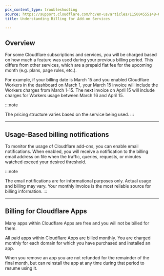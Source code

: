 ```yaml
---
pcx_content_type: troubleshooting
source: https://support.cloudflare.com/hc/en-us/articles/115004555148-Understanding-Billing-for-Add-on-Services
title: Understanding Billing for Add-on Services

---
```



## Overview

For some Cloudflare subscriptions and services, you will be charged based on how much a feature was used during your previous billing period. This differs from other services, which are a prepaid flat fee for the upcoming month (e.g. plans, page rules, etc.).

For example, if your billing date is March 15 and you enabled Cloudflare Workers in the dashboard on March 1, your March 15 invoice will include the Workers charges from March 1-15. The next invoice on April 15 will include charges for Workers usage between March 16 and April 15.

:::note

The pricing structure varies based on the service being used.
:::

***

## Usage-Based billing notifications

To monitor the usage of Cloudflare add-ons, you can enable email notifications. When enabled, you will receive a notification to the billing email address on file when the traffic, queries, requests, or minutes watched exceed your desired threshold.

:::note

The email notifications are for informational purposes only. Actual usage and billing may vary. Your monthly invoice is the most reliable source for billing information.
:::

<AvailableNotifications product="Billing" />

<Render file="get-started" product="notifications" />

***

## Billing for Cloudflare Apps

Many apps within Cloudflare Apps are free and you will not be billed for them.

All paid apps within Cloudflare Apps are billed monthly. You are charged monthly for each domain for which you have purchased and installed an app.

When you remove an app you are not refunded for the remainder of the final month, but can reinstall the app at any time during that period to resume using it.
